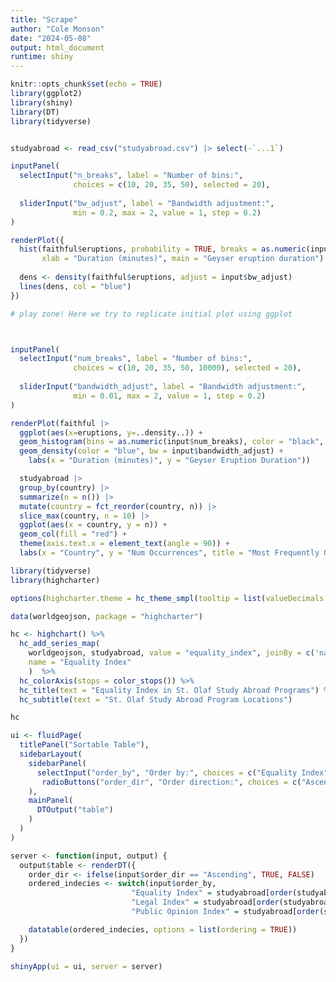 ```yaml
---
title: "Scrape"
author: "Cole Monson"
date: "2024-05-08"
output: html_document
runtime: shiny
---
```


```r
knitr::opts_chunk$set(echo = TRUE)
library(ggplot2)
library(shiny)
library(DT)
library(tidyverse)


studyabroad <- read_csv("studyabroad.csv") |> select(-`...1`)

```

```r
inputPanel(
  selectInput("n_breaks", label = "Number of bins:",
              choices = c(10, 20, 35, 50), selected = 20),
  
  sliderInput("bw_adjust", label = "Bandwidth adjustment:",
              min = 0.2, max = 2, value = 1, step = 0.2)
)

renderPlot({
  hist(faithful$eruptions, probability = TRUE, breaks = as.numeric(input$n_breaks),
       xlab = "Duration (minutes)", main = "Geyser eruption duration")
  
  dens <- density(faithful$eruptions, adjust = input$bw_adjust)
  lines(dens, col = "blue")
})
```

```r
# play zone! Here we try to replicate initial plot using ggplot




```

```r
inputPanel(
  selectInput("num_breaks", label = "Number of bins:",
              choices = c(10, 20, 35, 50, 10000), selected = 20),
  
  sliderInput("bandwidth_adjust", label = "Bandwidth adjustment:",
              min = 0.01, max = 2, value = 1, step = 0.2)
)

renderPlot(faithful |>
  ggplot(aes(x=eruptions, y=..density..)) +
  geom_histogram(bins = as.numeric(input$num_breaks), color = "black", fill = "gray") +
  geom_density(color = "blue", bw = input$bandwidth_adjust) +
    labs(x = "Duration (minutes)", y = "Geyser Eruption Duration"))
```

```r
  studyabroad |>
  group_by(country) |>
  summarize(n = n()) |>
  mutate(country = fct_reorder(country, n)) |>
  slice_max(country, n = 10) |>
  ggplot(aes(x = country, y = n)) +
  geom_col(fill = "red") +
  theme(axis.text.x = element_text(angle = 90)) +
  labs(x = "Country", y = "Num Occurrences", title = "Most Frequently Offered Destinations")
```


```r
library(tidyverse)
library(highcharter)

options(highcharter.theme = hc_theme_smpl(tooltip = list(valueDecimals = 2)))

data(worldgeojson, package = "highcharter")

hc <- highchart() %>%
  hc_add_series_map(
    worldgeojson, studyabroad, value = "equality_index", joinBy = c('name','country'),
    name = "Equality Index"
    )  %>% 
  hc_colorAxis(stops = color_stops()) %>% 
  hc_title(text = "Equality Index in St. Olaf Study Abroad Programs") %>% 
  hc_subtitle(text = "St. Olaf Study Abroad Program Locations")

hc

```

```r
ui <- fluidPage(
  titlePanel("Sortable Table"),
  sidebarLayout(
    sidebarPanel(
      selectInput("order_by", "Order by:", choices = c("Equality Index", "Legal Index", "Public Opinion Index")),
       radioButtons("order_dir", "Order direction:", choices = c("Ascending", "Descending"))
    ),
    mainPanel(
      DTOutput("table")
    )
  )
)

server <- function(input, output) {
  output$table <- renderDT({
    order_dir <- ifelse(input$order_dir == "Ascending", TRUE, FALSE)
    ordered_indecies <- switch(input$order_by,
                           "Equality Index" = studyabroad[order(studyabroad$equality_index), ],
                           "Legal Index" = studyabroad[order(studyabroad$legal_index), ],
                           "Public Opinion Index" = studyabroad[order(studyabroad$public_opinion_index), ])

    datatable(ordered_indecies, options = list(ordering = TRUE))
  })
}

shinyApp(ui = ui, server = server)
```

